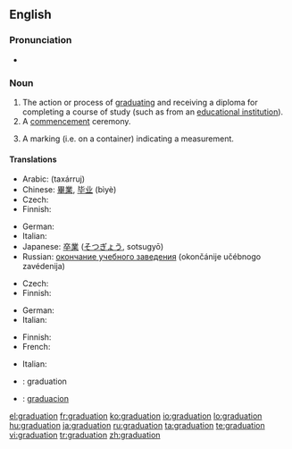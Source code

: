 ==English==

===Pronunciation===
* {{rhymes|eɪʃǝn}}

===Noun===
{{en-noun}}

# The action or process of [[graduate|graduating]] and receiving a diploma for completing a course of study (such as from an [[educational institution]]).
# A [[commencement]] ceremony.
# {{sciences}} A marking (i.e. on a container) indicating a measurement.

====Translations====
{{trans-top|the action or process of graduating}}
* Arabic: {{Arab|[[تخرج]]}} (taxárruj)
* Chinese: [[畢業]], [[毕业]] (bìyè)
* Czech: {{t|cs|promoce|f}}
* Finnish: {{t-|fi|valmistuminen}}
{{trans-mid}}
* German: {{t+|de|Abschluss|m}}
* Italian: {{t-|it|graduazione|f}}
* Japanese: [[卒業]] ([[そつぎょう]], sotsugyō)
* Russian: [[окончание учебного заведения]] (okončánije učébnogo zavédenija) {{n}}
{{trans-bottom}}

{{trans-top|a commencement ceremony}}
* Czech: {{t|cs|promoce|f}}
* Finnish: {{t-|fi|valmistujaiset}}
{{trans-mid}}
* German: {{t|de|Abschlussfeier|f}}
* Italian: {{t-|it|graduazione|f}}
{{trans-bottom}}

{{trans-top|a marking (i.e. on a container) indicating a measurement}}
* Finnish: {{t-|fi|valmistujaiset}}
* French: {{t+|fr|graduation|f}}
{{trans-mid}}
* Italian: {{t-|it|graduazione|f}}
{{trans-bottom}}

{{checktrans-top}}
* {{ttbc|Interlingua}}: graduation
* {{ttbc|Spanish}}: [[graduacion]]
{{checktrans-bottom}}

[[el:graduation]]
[[fr:graduation]]
[[ko:graduation]]
[[io:graduation]]
[[lo:graduation]]
[[hu:graduation]]
[[ja:graduation]]
[[ru:graduation]]
[[ta:graduation]]
[[te:graduation]]
[[vi:graduation]]
[[tr:graduation]]
[[zh:graduation]]